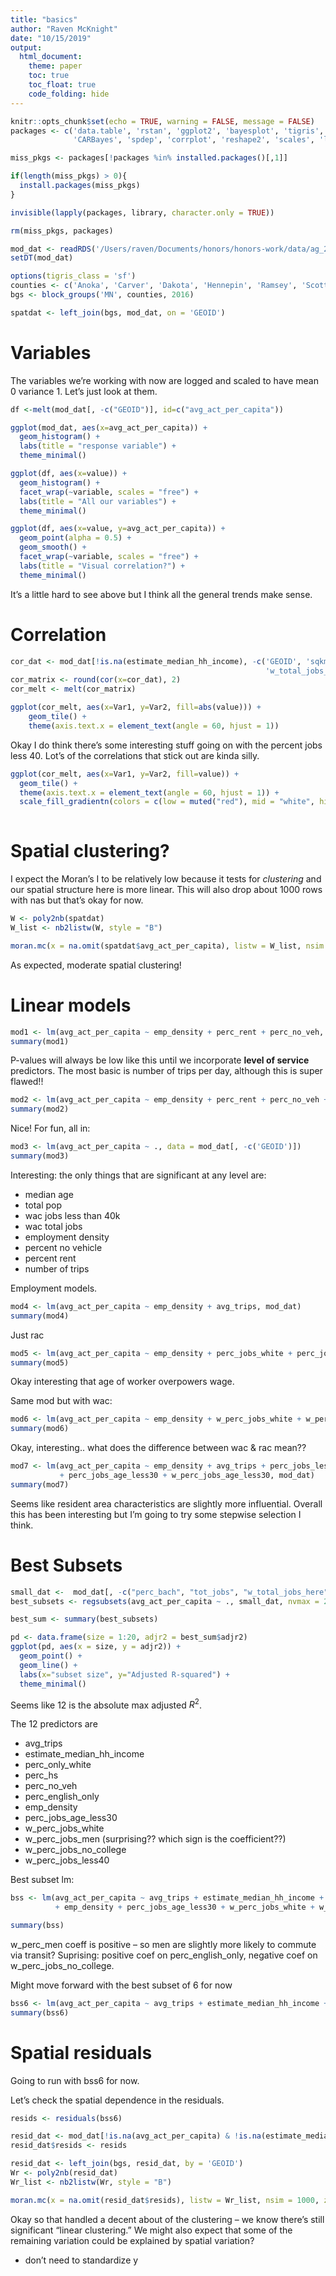 ```yaml
---
title: "basics"
author: "Raven McKnight"
date: "10/15/2019"
output: 
  html_document:
    theme: paper
    toc: true
    toc_float: true
    code_folding: hide
---
```


```r
knitr::opts_chunk$set(echo = TRUE, warning = FALSE, message = FALSE)
packages <- c('data.table', 'rstan', 'ggplot2', 'bayesplot', 'tigris', 'sf', 'dplyr', 
              'CARBayes', 'spdep', 'corrplot', 'reshape2', 'scales', 'leaps')

miss_pkgs <- packages[!packages %in% installed.packages()[,1]]

if(length(miss_pkgs) > 0){
  install.packages(miss_pkgs)
}

invisible(lapply(packages, library, character.only = TRUE))

rm(miss_pkgs, packages)

mod_dat <- readRDS('/Users/raven/Documents/honors/honors-work/data/ag_2017_scaled_mod.RDS')
setDT(mod_dat)

options(tigris_class = 'sf')
counties <- c('Anoka', 'Carver', 'Dakota', 'Hennepin', 'Ramsey', 'Scott', 'Washington')
bgs <- block_groups('MN', counties, 2016)

spatdat <- left_join(bgs, mod_dat, on = 'GEOID')
```

# Variables

The variables we're working with now are logged and scaled to have mean 0 variance 1. Let's just look at them. 

```r
df <-melt(mod_dat[, -c("GEOID")], id=c("avg_act_per_capita")) 

ggplot(mod_dat, aes(x=avg_act_per_capita)) +
  geom_histogram() +
  labs(title = "response variable") +
  theme_minimal()

ggplot(df, aes(x=value)) +
  geom_histogram() +
  facet_wrap(~variable, scales = "free") +
  labs(title = "All our variables") +
  theme_minimal()

ggplot(df, aes(x=value, y=avg_act_per_capita)) +
  geom_point(alpha = 0.5) +
  geom_smooth() +
  facet_wrap(~variable, scales = "free") +
  labs(title = "Visual correlation?") +
  theme_minimal()
```

It's a little hard to see above but I think all the general trends make sense. 

# Correlation
```r
cor_dat <- mod_dat[!is.na(estimate_median_hh_income), -c('GEOID', 'sqkm', 'estimate_tot_pop', 'tot_jobs', 
                                                         'w_total_jobs_here')]
cor_matrix <- round(cor(x=cor_dat), 2)
cor_melt <- melt(cor_matrix)

ggplot(cor_melt, aes(x=Var1, y=Var2, fill=abs(value))) + 
    geom_tile() + 
    theme(axis.text.x = element_text(angle = 60, hjust = 1))
```

Okay I do think there's some interesting stuff going on with the percent jobs less 40. Lot's of the correlations that stick out are kinda silly.

```r
ggplot(cor_melt, aes(x=Var1, y=Var2, fill=value)) + 
  geom_tile() + 
  theme(axis.text.x = element_text(angle = 60, hjust = 1)) +
  scale_fill_gradientn(colors = c(low = muted("red"), mid = "white", high = muted("blue")))
  
```



# Spatial clustering?

I expect the Moran's I to be relatively low because it tests for *clustering* and our spatial structure here is more linear. This will also drop about 1000 rows with nas but that's okay for now. 

```r
W <- poly2nb(spatdat)
W_list <- nb2listw(W, style = "B")

moran.mc(x = na.omit(spatdat$avg_act_per_capita), listw = W_list, nsim = 1000, zero.policy = TRUE)
```

As expected, moderate spatial clustering!

# Linear models

```r
mod1 <- lm(avg_act_per_capita ~ emp_density + perc_rent + perc_no_veh, data = mod_dat)
summary(mod1)
```

P-values will always be low like this until we incorporate **level of service** predictors. The most basic is number of trips per day, although this is super flawed!!

```r
mod2 <- lm(avg_act_per_capita ~ emp_density + perc_rent + perc_no_veh + avg_trips, data = mod_dat)
summary(mod2)
```

Nice! For fun, all in:

```r
mod3 <- lm(avg_act_per_capita ~ ., data = mod_dat[, -c('GEOID')])
summary(mod3)
```

Interesting: the only things that are significant at any level are:

- median age
- total pop
- wac jobs less than 40k
- wac total jobs
- employment density 
- percent no vehicle
- percent rent
- number of trips

Employment models. 

```r
mod4 <- lm(avg_act_per_capita ~ emp_density + avg_trips, mod_dat)
summary(mod4)
```

Just rac
```r
mod5 <- lm(avg_act_per_capita ~ emp_density + perc_jobs_white + perc_jobs_men + perc_jobs_no_college + perc_jobs_less40 + perc_jobs_age_less30 + avg_trips, mod_dat)
summary(mod5)
```
Okay interesting that age of worker overpowers wage. 

Same mod but with wac:
```r
mod6 <- lm(avg_act_per_capita ~ emp_density + w_perc_jobs_white + w_perc_jobs_men + w_perc_jobs_no_college + w_perc_jobs_less40 + w_perc_jobs_age_less30 + avg_trips, mod_dat)
summary(mod6)
```

Okay, interesting.. what does the difference between wac & rac mean??

```r
mod7 <- lm(avg_act_per_capita ~ emp_density + avg_trips + perc_jobs_less40 + w_perc_jobs_less40
           + perc_jobs_age_less30 + w_perc_jobs_age_less30, mod_dat)
summary(mod7)
```

Seems like resident area characteristics are slightly more influential. Overall this has been interesting but I'm going to try some stepwise selection I think. 

# Best Subsets

```r
small_dat <-  mod_dat[, -c("perc_bach", "tot_jobs", "w_total_jobs_here", "sqkm", "GEOID", "estimate_tot_pop")]
best_subsets <- regsubsets(avg_act_per_capita ~ ., small_dat, nvmax = 21)

best_sum <- summary(best_subsets)

pd <- data.frame(size = 1:20, adjr2 = best_sum$adjr2)
ggplot(pd, aes(x = size, y = adjr2)) + 
  geom_point() + 
  geom_line() + 
  labs(x="subset size", y="Adjusted R-squared") + 
  theme_minimal()
```

Seems like 12 is the absolute max adjusted $R^2$. 

The 12 predictors are

- avg_trips
- estimate_median_hh_income
- perc_only_white
- perc_hs
- perc_no_veh
- perc_english_only
- emp_density
- perc_jobs_age_less30
- w_perc_jobs_white
- w_perc_jobs_men (surprising?? which sign is the coefficient??)
- w_perc_jobs_no_college
- w_perc_jobs_less40


Best subset lm:
```r
bss <- lm(avg_act_per_capita ~ avg_trips + estimate_median_hh_income + perc_only_white + perc_hs + perc_no_veh + perc_english_only
          + emp_density + perc_jobs_age_less30 + w_perc_jobs_white + w_perc_jobs_men + w_perc_jobs_no_college + w_perc_jobs_less40, mod_dat)

summary(bss)
```

w_perc_men coeff is positive -- so men are slightly more likely to commute via transit? Suprising: positive coef on perc_english_only, negative coef on w_perc_jobs_no_college. 

Might move forward with the best subset of 6 for now
```r
bss6 <- lm(avg_act_per_capita ~ avg_trips + estimate_median_hh_income + perc_hs + emp_density + perc_jobs_age_less30 + w_perc_jobs_white, mod_dat)
summary(bss6)
```


# Spatial residuals

Going to run with bss6 for now. 

Let's check the spatial dependence in the residuals. 


```r
resids <- residuals(bss6)

resid_dat <- mod_dat[!is.na(avg_act_per_capita) & !is.na(estimate_median_hh_income) & !is.na(emp_density)]
resid_dat$resids <- resids

resid_dat <- left_join(bgs, resid_dat, by = 'GEOID')
Wr <- poly2nb(resid_dat)
Wr_list <- nb2listw(Wr, style = "B")

moran.mc(x = na.omit(resid_dat$resids), listw = Wr_list, nsim = 1000, zero.policy = TRUE)
```

Okay so that handled a decent about of the clustering -- we know there's still significant "linear clustering." We might also expect that some of the remaining variation could be explained by spatial variation?


- don't need to standardize y

